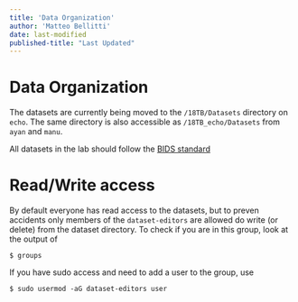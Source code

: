 ```yaml
---
title: 'Data Organization'
author: 'Matteo Bellitti' 
date: last-modified
published-title: "Last Updated"
---
```

# Data Organization
The datasets are currently being moved to the `/18TB/Datasets` directory on `echo`. The same directory is also accessible as `/18TB_echo/Datasets` from `ayan` and `manu`.

All datasets in the lab should follow the [BIDS standard](https://bids-specification.readthedocs.io/en/stable/index.html)

# Read/Write access
By default everyone has read access to the datasets, but to preven accidents only members of the `dataset-editors` are allowed do write (or delete) from the dataset directory. To check if you are in this group, look at the output of
```
$ groups
```
If you have sudo access and need to add a user to the group, use 
```
$ sudo usermod -aG dataset-editors user
```

